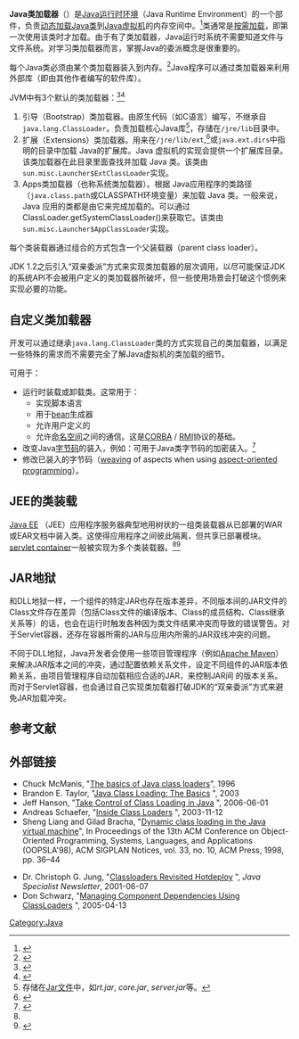 {{noteTA|G1=IT
|1=zh-cn:类; zh-tw:類別;
}}
{{cleanup-jargon|time=2014-05-16T16:06:42+00:00}}
'''Java类加载器'''（{{lang-en|Java Classloader}}）是[[Java平臺#Java_執行環境|Java运行时环境]]（Java Runtime Environment）的一个部件，负责[[動態裝載|动态加载]][[Java类|Java类]]到[[Java虚拟机|Java虚拟机]]的内存空间中。<ref>{{cite web
 | url=http://www.javaworld.com/javaworld/jw-10-1996/jw-10-indepth.html
 | title=The basics of Java class loaders
 | publisher=[[JavaWorld|JavaWorld]]
 | first=Chuck
 | last=Mcmanis
 | date=1996-10-01
 | accessdate=2008-01-26
 | archive-url=https://web.archive.org/web/20080120124025/http://www.javaworld.com/javaworld/jw-10-1996/jw-10-indepth.html
 | archive-date=2008-01-20
 | dead-url=yes
 }}</ref>类通常是[[惰性初始模式|按需加载]]，即第一次使用该类时才加载。由于有了类加载器，Java运行时系统不需要知道文件与文件系统。对学习类加载器而言，掌握Java的委派概念是很重要的。 

每个Java类必须由某个类加载器装入到内存。<ref name="Christudas">{{cite web
 | url=http://www.onjava.com/pub/a/onjava/2005/01/26/classloading.html
 | title=Internals of Java Class Loading
 | publisher=onjava.com
 | first=Binildas
 | last=Christudas
 | date=2005-01-26
 | accessdate=2009-10-02
 | archive-date=2018-05-10
 | archive-url=https://web.archive.org/web/20180510223447/http://www.onjava.com/pub/a/onjava/2005/01/26/classloading.html
 | dead-url=no
 }}</ref>Java程序可以通过类加载器来利用外部库（即由其他作者编写的软件库）。

JVM中有3个默认的类加载器：<ref>{{cite web
 | url=http://java.sun.com/docs/books/tutorial/ext/basics/load.html
 | title=Understanding Extension Class Loading
 | publisher=java.sun.com
 | date=2008-02-14
 | accessdate=2009-12-08
 | archive-date=2009-08-03
 | archive-url=https://web.archive.org/web/20090803155501/http://java.sun.com/docs/books/tutorial/ext/basics/load.html
 | dead-url=no
 }}</ref><ref>{{cite web
 | url=http://www.ibm.com/developerworks/java/library/j-dyn0429/
 | title=Classes and class loading
 | publisher=ibm.com
 | first=Dennis
 | last=Sosnoski
 | date=2003-04-29
 | accessdate=2008-01-26
 | archive-date=2021-01-08
 | archive-url=https://web.archive.org/web/20210108162238/https://www.ibm.com/developerworks/java/library/j-dyn0429/
 | dead-url=no
 }}</ref>
# 引导（Bootstrap）类加载器。由原生代码（如C语言）编写，不继承自<code>java.lang.ClassLoader</code>。负责加载核心Java库<ref>存储在[[Jar文件|Jar文件]]中，如''rt.jar'', ''core.jar'', ''server.jar''等。</ref>，存储在<code><JAVA_HOME>/jre/lib</code>目录中。
# 扩展（Extensions）类加载器。用来在<code><JAVA_HOME>/jre/lib/ext</code>,<ref>{{Cite web |url=http://docs.oracle.com/javase/tutorial/ext/basics/load.html |title=存档副本 |accessdate=2014-05-14 |archive-date=2020-10-24 |archive-url=https://web.archive.org/web/20201024095450/https://docs.oracle.com/javase/tutorial/ext/basics/load.html |dead-url=no }}</ref>或<code>java.ext.dirs</code>中指明的目录中加载 Java的扩展库。Java 虚拟机的实现会提供一个扩展库目录。该类加载器在此目录里面查找并加载 Java 类。该类由<code>sun.misc.Launcher$ExtClassLoader</code>实现。
# Apps类加载器（也称系统类加载器）。根据 Java应用程序的类路径（<code>java.class.path</code>或CLASSPATH环境变量）来加载 Java 类。一般来说，Java 应用的类都是由它来完成加载的。可以通过 ClassLoader.getSystemClassLoader()来获取它。该类由<code>sun.misc.Launcher$AppClassLoader</code>实现。

每个类装载器通过组合的方式包含一个父装载器（parent class loader）。

JDK 1.2之后引入“双亲委派”方式来实现类加载器的层次调用，以尽可能保证JDK的系统API不会被用户定义的类加载器所破坏，但一些使用场景会打破这个惯例来实现必要的功能。

==自定义类加载器==
开发可以通过继承<code>java.lang.ClassLoader</code>类的方式实现自己的类加载器，以满足一些特殊的需求而不需要完全了解Java虚拟机的类加载的细节。
 
可用于：
* 运行时装载或卸载类。这常用于：
** 实现脚本语言
** 用于[[JavaBean|bean]]生成器
** 允许用户定义的{{tsl|en|extensibility|扩展性}}
** 允许[[命名空间|命名空间]]之间的通信。这是[[CORBA|CORBA]] / [[Java_RMI|RMI]]协议的基础。 
* 改变Java[[字节码|字节码]]的装入，例如：可用于Java类字节码的加密装入。<ref>{{cite web
 | url=http://www.javaworld.com/javaworld/javaqa/2003-05/01-qa-0509-jcrypt.html?page=1
 | title=Cracking Java byte-code encryption
 | publisher=javaworld.com
 | first=Vladimir
 | last=Roubtsov
 | date=2003-05-09
 | accessdate=2008-01-26
 | archive-url=https://web.archive.org/web/20080502141033/http://www.javaworld.com/javaworld/javaqa/2003-05/01-qa-0509-jcrypt.html?page=1
 | archive-date=2008-05-02
 | dead-url=yes
 }}</ref>
* 修改已装入的字节码（[[Aspect_weaver|weaving]] of aspects when using [[aspect-oriented_programming|aspect-oriented programming]]）。

== JEE的类装载 ==

[[Java_EE|Java EE]] （JEE）应用程序服务器典型地用树状的一组类装载器从已部署的WAR或EAR文档中装入类。这使得应用程序之间彼此隔离，但共享已部署模块。[[Java_Servlet|servlet container]]一般被实现为多个类装载器。<ref name="Christudas"/><ref>{{cite web
 | url=http://www-128.ibm.com/developerworks/websphere/library/techarticles/0112_deboer/deboer.html
 | title=J2EE Class Loading Demystified
 | first1=Tim
 | last1=deBoer
 | first2=Gary
 | last2=Karasiuk
 | publisher=ibm.com
 | date=2002-08-21
 | accessdate=2008-01-26
 | archive-date=2008-12-11
 | archive-url=https://web.archive.org/web/20081211211619/http://www-128.ibm.com/developerworks/websphere/library/techarticles/0112_deboer/deboer.html
 | dead-url=no
 }}</ref>

== {{anchor|jarhell}} JAR地狱 ==
{{see also|DLL地獄}}
和DLL地狱一样，一个组件的特定JAR也存在版本差异，不同版本间的JAR文件的Class文件存在差异（包括Class文件的编译版本、Class的成员结构、Class继承关系等）的话，也会在运行时触发各种因为类文件结果冲突而导致的错误警告。对于Servlet容器，还存在容器所需的JAR与应用内所需的JAR双线冲突的问题。

不同于DLL地狱，Java开发者会使用一些项目管理程序（例如[[Apache_Maven|Apache Maven]]）来解决JAR版本之间的冲突，通过配置依赖关系文件，设定不同组件的JAR版本依赖关系，由项目管理程序自动加载相应合适的JAR，来控制JAR间 的版本关系。而对于Servlet容器，也会通过自己实现类加载器打破JDK的“双亲委派”方式来避免JAR加载冲突。

==参考文献==
{{reflist|2}}

== 外部链接 ==
* Chuck McManis, "[https://web.archive.org/web/20110713091503/http://www.javaworld.com/jw-10-1996/jw-10-indepth.html The basics of Java class loaders]", 1996
* Brandon E. Taylor, "[http://www.developer.com/java/other/article.php/2248831 Java Class Loading: The Basics] {{Wayback|url=http://www.developer.com/java/other/article.php/2248831 |date=20201109091535 }}", 2003
* Jeff Hanson, "[http://www.devx.com/Java/Article/31614 Take Control of Class Loading in Java] {{Wayback|url=http://www.devx.com/Java/Article/31614 |date=20201204030013 }}", 2006-06-01
* Andreas Schaefer, "[http://www.onjava.com/pub/a/onjava/2003/11/12/classloader.html Inside Class Loaders] {{Wayback|url=http://www.onjava.com/pub/a/onjava/2003/11/12/classloader.html |date=20180506212821 }}", 2003-11-12
* Sheng Liang and Gilad Bracha, "[http://citeseer.ist.psu.edu/liang98dynamic.html Dynamic class loading in the Java virtual machine]{{Wayback|url=http://citeseer.ist.psu.edu/liang98dynamic.html |date=20080419163943 }}", In Proceedings of the 13th ACM Conference on Object-Oriented Programming, Systems, Languages, and Applications (OOPSLA'98), ACM SIGPLAN Notices, vol. 33, no. 10, ACM Press, 1998, pp. 36–44
<!-- dead link:
* Jeremy Whitlock, "[http://dev2dev.bea.com/blog/jcscoobyrs/archive/2005/05/realworld_use_f.html Real-World Use For Custom ClassLoaders]", May 2005 -->
* Dr. Christoph G. Jung, "[http://www.roseindia.net/javatutorials/hotdeploy.shtml Classloaders Revisited Hotdeploy] {{Wayback|url=http://www.roseindia.net/javatutorials/hotdeploy.shtml |date=20190613150512 }}", ''Java Specialist Newsletter'', 2001-06-07
* Don Schwarz, "[http://www.onjava.com/pub/a/onjava/2005/04/13/dependencies.html?page=1 Managing Component Dependencies Using ClassLoaders] {{Wayback|url=http://www.onjava.com/pub/a/onjava/2005/04/13/dependencies.html?page=1 |date=20160303234901 }}", 2005-04-13


[[Category:Java|Category:Java]]